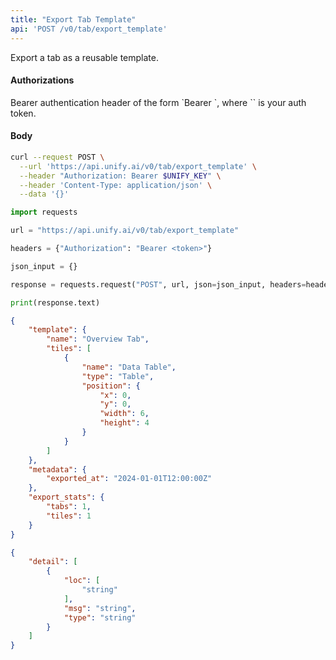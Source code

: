 ```yaml
---
title: "Export Tab Template"
api: 'POST /v0/tab/export_template'
---
```

Export a tab as a reusable template.

#### Authorizations

<ParamField header="Authorization" type="string" required="true">
  Bearer authentication header of the form `Bearer <token>`, where `<token>` is your auth token.
</ParamField>

#### Body

<ParamField body="include_metadata" type="boolean"  default="true">

</ParamField>

<ParamField body="description" type="string | null" >

</ParamField>

<ParamField body="tags" type="[string]"  default="[]">

</ParamField>

<ParamField body="template_name" type="string | null" >

</ParamField>

<ParamField body="tab_id" type="string | null" >

</ParamField>

<ParamField body="interface_id" type="string | null" >

</ParamField>

<ParamField body="tab_name" type="string | null" >

</ParamField>

<ParamField body="checkpoint" type="boolean"  default="false">

</ParamField>

<RequestExample>

```bash cURL
curl --request POST \
  --url 'https://api.unify.ai/v0/tab/export_template' \
  --header "Authorization: Bearer $UNIFY_KEY" \
  --header 'Content-Type: application/json' \
  --data '{}'
```

```python Python
import requests

url = "https://api.unify.ai/v0/tab/export_template"

headers = {"Authorization": "Bearer <token>"}

json_input = {}

response = requests.request("POST", url, json=json_input, headers=headers)

print(response.text)
```

</RequestExample>
<ResponseExample>

```json 200
{
    "template": {
        "name": "Overview Tab",
        "tiles": [
            {
                "name": "Data Table",
                "type": "Table",
                "position": {
                    "x": 0,
                    "y": 0,
                    "width": 6,
                    "height": 4
                }
            }
        ]
    },
    "metadata": {
        "exported_at": "2024-01-01T12:00:00Z"
    },
    "export_stats": {
        "tabs": 1,
        "tiles": 1
    }
}
```

```json 422
{
    "detail": [
        {
            "loc": [
                "string"
            ],
            "msg": "string",
            "type": "string"
        }
    ]
}
```

</ResponseExample>
